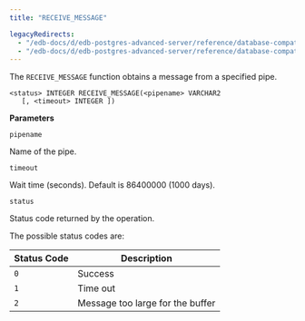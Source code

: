 ```yaml
---
title: "RECEIVE_MESSAGE"

legacyRedirects:
  - "/edb-docs/d/edb-postgres-advanced-server/reference/database-compatibility-for-oracle-developers-built-in-package-guide/13/receive_message.html"
  - "/edb-docs/d/edb-postgres-advanced-server/reference/database-compatibility-for-oracle-developers-built-in-package-guide/latest/receive_message.html"
---
```


The `RECEIVE_MESSAGE` function obtains a message from a specified pipe.

```text
<status> INTEGER RECEIVE_MESSAGE(<pipename> VARCHAR2
   [, <timeout> INTEGER ])
```

**Parameters**

`pipename`

 Name of the pipe.

`timeout`

 Wait time (seconds). Default is 86400000 (1000 days).

`status`

 Status code returned by the operation.

 The possible status codes are:

| Status Code | Description                      |
| ----------- | -------------------------------- |
| `0`         | Success                          |
| `1`         | Time out                         |
| `2`         | Message too large for the buffer |
